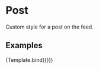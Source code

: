 

<Meta title="Components/Post" component={Post} />

# Post

Custom style for a post on the feed.

## Examples


<Canvas isColumn>
  <Story name="default" args={{ 
      post: {
        id: 1,
        text: "Lorem ipsum dolor sit amet, consectetur adipiscing elit. Eu nullam id maecenas massa vitae amet vulputate. A vel viverra in tincidunt vestibulum vel lacinia pellentesque tortor. Semper mauris eget pellentesque risus augue molestie ornare arcu, parturient. Sit amet, neque ornare fermentum sociis posuere ac eu imperdiet. Tellus orci rhoncus dapibus blandit suspendisse et. Malesuada vivamus ullamcorper faucibus convallis convallis nec venenatis pharetra diam. Eget laoreet nibh id at vel cras. Enim faucibus justo et faucibus in duis. Nibh in suspendisse urna, amet, tortor tellus risus. Convallis in tortor aliquam, ultrices mauris bibendum. Quis neque, vel turpis adipiscing eget. Quisque nulla at magna tincidunt feugiat id ridiculus tellus fringilla.",
        created_at: "2021-07-21 07:25:15 UTC",
        comments: 3
      },
      user: {
        id: 1,
        username: "John Doe",
        ticker: "$JDOE",
        price: "$3.284"
      }
    }}>
    {Template.bind({})}
   </Story>
</Canvas>
